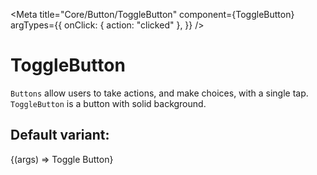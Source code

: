 

<Meta
  title="Core/Button/ToggleButton"
  component={ToggleButton}
  argTypes={{
    onClick: { action: "clicked" },
  }}
/>

# ToggleButton

`Buttons` allow users to take actions, and make choices, with a single tap.
`ToggleButton` is a button with solid background.

## Default variant:

<Canvas>
  <Story name="default">
    {(args) => <ToggleButton {...args}>Toggle Button</ToggleButton>}
  </Story>
</Canvas>

<ArgsTable of={ToggleButton} />
